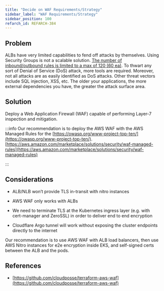 ```yaml
---
title: "Decide on WAF Requirements/Strategy"
sidebar_label: "WAF Requirements/Strategy"
sidebar_position: 100
refarch_id: REFARCH-384
---
```


## Problem

ALBs have very limited capabilities to fend off attacks by themselves. Using Security Groups is not a scalable solution. [The number of inbound/outbound rules is limited to a max of 120 (60 ea)](https://docs.aws.amazon.com/vpc/latest/userguide/amazon-vpc-limits.html#vpc-limits-security-groups). To thwart any sort of Denial of Service (DoS) attack, more tools are required. Moreover, not all attacks are as easily identified as DoS attacks. Other threat vectors include SQL injection, XSS, etc. The older your applications, the more external dependencies you have, the greater the attack surface area.

## Solution
Deploy a Web Application Firewall (WAF) capable of performing Layer-7 inspection and mitigation.

:::info
Our recommendation is to deploy the AWS WAF with the AWS Managed Rules for the [https://owasp.org/www-project-top-ten/](https://owasp.org/www-project-top-ten/).
[https://aws.amazon.com/marketplace/solutions/security/waf-managed-rules](https://aws.amazon.com/marketplace/solutions/security/waf-managed-rules)

:::

## Considerations
- ALB/NLB won’t provide TLS in-transit with nitro  instances

- AWS WAF only works with ALBs

- We need to terminate TLS at the Kubernetes ingress layer (e.g. with cert-manager and ZeroSSL) in order to deliver end to end encryption

- Cloudflare Argo tunnel will work without exposing the cluster endpoints directly to the internet

Our recommendation is to use AWS WAF with ALB load balancers, then use AWS Nitro instances for e2e encryption inside EKS, and self-signed certs between the ALB and the pods.

## References
- [https://github.com/cloudposse/terraform-aws-waf](https://github.com/cloudposse/terraform-aws-waf)


